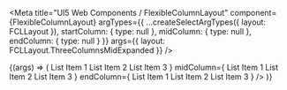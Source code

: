 
<Meta
  title="UI5 Web Components / FlexibleColumnLayout"
  component={FlexibleColumnLayout}
  argTypes={{
    ...createSelectArgTypes({ layout: FCLLayout }),
    startColumn: { type: null },
    midColumn: { type: null },
    endColumn: { type: null }
  }}
  args={{
    layout: FCLLayout.ThreeColumnsMidExpanded
  }}
/>

<DocsHeader />

<Canvas>
  <Story name="Default">
    {(args) => (
      <FlexibleColumnLayout
        {...args}
        startColumn={
          <List headerText="Start Column List">
            <StandardListItem>List Item 1</StandardListItem>
            <StandardListItem>List Item 2</StandardListItem>
            <StandardListItem>List Item 3</StandardListItem>
          </List>
        }
        midColumn={
          <List headerText="Mid Column List">
            <StandardListItem>List Item 1</StandardListItem>
            <StandardListItem>List Item 2</StandardListItem>
            <StandardListItem>List Item 3</StandardListItem>
          </List>
        }
        endColumn={
          <List headerText="End Column List">
            <StandardListItem>List Item 1</StandardListItem>
            <StandardListItem>List Item 2</StandardListItem>
            <StandardListItem>List Item 3</StandardListItem>
          </List>
        }
      />
    )}
  </Story>
</Canvas>

<ArgsTable story="Default" of="." />

